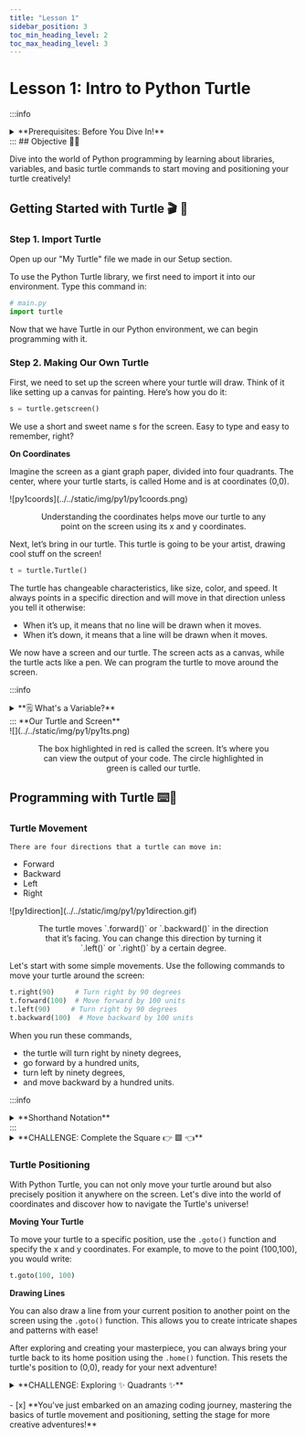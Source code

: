 ```yaml
---
title: "Lesson 1"
sidebar_position: 3
toc_min_heading_level: 2
toc_max_heading_level: 3
---
```


# Lesson 1: Intro to Python Turtle
:::info
<details style={{border:'none'}}>
<summary>**Prerequisites: Before You Dive In!**</summary>    

    **Python Libraries**
    
Before you start coding in Python, let's talk about what a "library" is. 

Think of a library like a toolbox where you can borrow tools you need for a project. 
In programming, a library is similar, but instead of physical tools, it gives us special functions that you can use to make coding easier and faster.
    
    **Getting to Know the Python turtle Library**
    
    The Python turtle library is a built-in tool that lets you create pictures and shapes by providing a virtual canvas. The tool you use to draw on this canvas is called the "turtle," and that's how the library gets its name.

You can use it to draw all sorts of shapes and images. Here's an example of what you can do with the turtle:

<div className='image-wrapper'>
    ![py1sus](../../static/img/py1/py1sus.gif)
</div>

<div align="center">
    <ReactAudioPlayer
        src={audioFile}
        controls
    />
</div>

Pretty neat, isn't it? This is just one example of the many things you can create using the turtle library.
</details>
:::
## Objective 🧐🗿

Dive into the world of Python programming by learning about libraries, variables, and basic turtle commands to start moving and positioning your turtle creatively!

## Getting Started with Turtle 🎬 🐢

### Step 1. Import Turtle
Open up our "My Turtle" file we made in our Setup section.

To use the Python Turtle library, we first need to import it into our environment. Type this command in:
``` python
# main.py
import turtle
```

Now that we have Turtle in our Python environment, we can begin programming with it.


### Step 2. Making Our Own Turtle

First, we need to set up the screen where your turtle will draw. Think of it like setting up a canvas for painting. Here’s how you do it:

```python
s = turtle.getscreen()
```

We use a short and sweet name s for the screen. Easy to type and easy to remember, right?

**On Coordinates**

Imagine the screen as a giant graph paper, divided into four quadrants. The center, where your turtle starts, is called Home and is at coordinates (0,0). 

<div className='image-wrapper'>
    ![py1coords](../../static/img/py1/py1coords.png)
</div>

<figure align="center">
  <figcaption>
Understanding the coordinates helps move our turtle to any point on the screen using its x and y coordinates.
 </figcaption>
</figure>

Next, let’s bring in our turtle. This turtle is going to be your artist, drawing cool stuff on the screen!

``` python
t = turtle.Turtle()
```

The turtle has changeable characteristics, like size, color, and speed. It always points in a specific direction and will move in that direction unless you tell it otherwise:
- When it’s up, it means that no line will be drawn when it moves.
- When it’s down, it means that a line will be drawn when it moves.

We now have a screen and our turtle. The screen acts as a canvas, while the turtle acts like a pen. We can program the turtle to move around the screen. 

:::info
<details style={{border:'none'}}>
<summary>**🗒️ What's a Variable?**</summary>

A variable is like a box where you can store information to use later in your program. When you first put something in the box, that's called initializing the variable. 

The cool thing about variables is that what's inside the box can change as your program runs. You can put new information in the box whenever you need to.

    <summary>**🗒️  EXTRA CREDIT: Naming Variables!**</summary>

When you're naming a variable in your code, think of a name that’s easy for anyone to understand just by looking at it.

For example, a super long name like `my_turtle_screen_name` can be a pain to type over and over, and something like `Bob` might just confuse people because it’s too random.

A better idea? Use a short and simple name like `s`. It’s quick to type, easy to remember, and if you tell your friends that `s` stands for the screen, everyone will get it right away!
</details>
:::
**Our Turtle and Screen**
<div className='image-wrapper2'>
    ![](../../static/img/py1/py1ts.png)
</div>
<figure align="center">
  <figcaption>
    The box highlighted in <span style={{ color: 'red' }}>red</span>
    is called the screen. It’s where you can view the output of your code. The circle highlighted in <span style={{ color: 'green' }}>green</span> is called our turtle.
  </figcaption>
</figure>




## Programming with Turtle ⌨️💚

### Turtle Movement
    There are four directions that a turtle can move in:
- Forward
- Backward
- Left
- Right

<div className='image-wrapper2'>
    ![py1direction](../../static/img/py1/py1direction.gif)
</div>

<figure align="center">
  <figcaption>
The turtle moves `.forward()` or `.backward()` in the direction that it’s facing. You can change this direction by turning it `.left()` or `.right()` by a certain degree. 
 </figcaption>
</figure>


Let's start with some simple movements. Use the following commands to move your turtle around the screen:

```python
t.right(90)     # Turn right by 90 degrees
t.forward(100)  # Move forward by 100 units
t.left(90)     # Turn right by 90 degrees
t.backward(100)  # Move backward by 100 units
```

When you run these commands, 
- the turtle will turn right by ninety degrees, 
- go forward by a hundred units, 
- turn left by ninety degrees, 
- and move backward by a hundred units. 

:::info
<details style={{border:'none'}}>
    <summary>**Shorthand Notation**</summary>

    To save some time, we can use shortened versions of the function names as well.
``` python
t.rt() # instead of t.right()
t.fd() # instead of t.forward()
t.lt() # instead of t.left()
t.bk() # instead of t.backward()
```

</details>
:::


<details>
    <summary>**CHALLENGE: Complete the Square 👉 🟩 👈**</summary>

    The commands we just ran form half of a square. Your goal is to now complete the square. 
    
    You’ll want your turtle to point in the upwards direction, move forward, and turn right, move forward.

    If you need help, click below for some help!

    <details>
            <summary>**HINT 🤫**</summary>

        ```python
        import turtle
        t = turtle.Turtle()

        t.forward(100)  # Move forward by 100 units
        t.right(90)     # Turn right by 90 degrees
        t.forward(100)  # Move forward by 100 units
        t.right(90)     # Turn right by 90 degrees
        t.forward(100)  # Move forward by 100 units
        t.right(90)     # Turn right by 90 degrees
        t.forward(100)  # Move forward by 100 units
        t.right(90)     # Turn right by 90 degrees
        ```
    </details>
</details>

### Turtle Positioning

With Python Turtle, you can not only move your turtle around but also precisely position it anywhere on the screen. Let's dive into the world of coordinates and discover how to navigate the Turtle's universe!

**Moving Your Turtle**

To move your turtle to a specific position, use the `.goto()` function and specify the x and y coordinates. For example, to move to the point (100,100), you would write:

``` python
t.goto(100, 100)
```

**Drawing Lines**

You can also draw a line from your current position to another point on the screen using the `.goto()` function. This allows you to create intricate shapes and patterns with ease!

After exploring and creating your masterpiece, you can always bring your turtle back to its home position using the `.home()` function. This resets the turtle's position to (0,0), ready for your next adventure!

<details>
    <summary>**CHALLENGE: Exploring ✨ Quadrants ✨**</summary>

Have your turtle draw a line towards its original position, to quadrant one, to quadrant two, to quadrant three, and finally quadrant four.

Check out the diagram below for some guidance:

<div className='image-wrapper2'>
    ![py1coords](../../static/img/py1/py1coords2.png)
</div>



    Click below if you need some help!

    <details>
                <summary>**HINT 🤫**</summary>

You'll want to base your coordinates given to the ```
python
goto(x,y)
```
 function above according to the quadrant visiting. 
```python
t.goto(50, 50) # X and Y are positive. This is Quadrant One.
t.goto(-50, 50) # X is negative, Y is positive. This is Quadrant Two.
t.goto(-50, -50) # Both X and Y are negative. This is Quadrant Three.
t.goto(50, -50) # X is positive, Y is negative. This is Quadrant Four.
t.home() # Sending our turtle back home 
```
    </details>
</details>

<br  />
- [x] **You've just embarked on an amazing coding journey, mastering the basics of turtle movement and positioning, setting the stage for more creative adventures!**
<br  />
